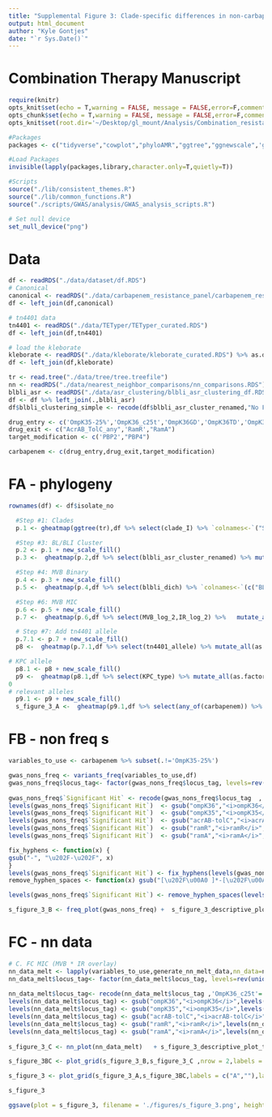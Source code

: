 ```yaml
---
title: "Supplemental Figure 3: Clade-specific differences in non-carbapenemase mechanisms of carbapenem resistance"
output: html_document
author: "Kyle Gontjes"
date: "`r Sys.Date()`"
---
```


# Combination Therapy Manuscript
```r
require(knitr)
opts_knit$set(echo = T,warning = FALSE, message = FALSE,error=F,comment=NA)
opts_chunk$set(echo = T,warning = FALSE, message = FALSE,error=F,comment=NA)
opts_knit$set(root.dir='~/Desktop/gl_mount/Analysis/Combination_resistance/pre-intro-blbli-resistance-ms/')
```

```r
#Packages
packages <- c("tidyverse","cowplot","phyloAMR","ggtree","ggnewscale",'gridExtra')

#Load Packages
invisible(lapply(packages,library,character.only=T,quietly=T))

#Scripts
source("./lib/consistent_themes.R")
source("./lib/common_functions.R")
source("./scripts/GWAS/analysis/GWAS_analysis_scripts.R")

# Set null device
set_null_device("png")
```

# Data
```r
df <- readRDS("./data/dataset/df.RDS") 
# Canonical
canonical <- readRDS("./data/carbapenem_resistance_panel/carbapenem_resistance_panel_matrix.RDS")
df <- left_join(df,canonical)

# tn4401 data
tn4401 <- readRDS("./data/TETyper/TETyper_curated.RDS")  
df <- left_join(df,tn4401)

# load the kleborate
kleborate <- readRDS("./data/kleborate/kleborate_curated.RDS") %>% as.data.frame
df <- left_join(df,kleborate)
```

```r
tr <- read.tree("./data/tree/tree.treefile")  
nn <- readRDS("./data/nearest_neighbor_comparisons/nn_comparisons.RDS") 
blbli_asr <- readRDS("./data/asr_clustering/blbli_asr_clustering_df.RDS")
df <- df %>% left_join(.,blbli_asr)
df$blbli_clustering_simple <- recode(df$blbli_asr_cluster_renamed,"No Feature"="Susceptible")
```

```r
drug_entry <- c('OmpK35-25%','OmpK36_c25t','OmpK36GD','OmpK36TD','OmpK36_non_syn','OmpK36_putative_function_altering','OmpK36_truncation_kleborate','OmpK36_intergenic','OmpK36_promoter_IS')
drug_exit <- c("AcrAB_TolC_any",'RamR',"RamA")
target_modification <- c('PBP2',"PBP4")

carbapenem <- c(drug_entry,drug_exit,target_modification)
```

# FA - phylogeny 
```r
rownames(df) <- df$isolate_no 

  #Step #1: Clades
  p.1 <- gheatmap(ggtree(tr),df %>% select(clade_I) %>% `colnames<-`("ST258 clade"), colnames_position = "top",colnames_angle=90, colnames_offset_y = 0.25, hjust = 0, color = NA, font.size = 5.5, width = 0.05)   + clade_colors_scale_v + consistent_theme_sfigure_3

  #Step #3: BL/BLI Cluster
  p.2 <- p.1 + new_scale_fill()
  p.3 <-  gheatmap(p.2,df %>% select(blbli_asr_cluster_renamed) %>% mutate_all(as.factor) %>% `colnames<-`("BL/BLI clustering"), colnames_position = "top",colnames_angle=90, colnames_offset_y = 0.25, hjust = 0, color = NA, font.size = 5.5, width = 0.05,offset =.0000125) + cluster_scale_2_col + consistent_theme_sfigure_3

  #Step #4: MVB Binary
  p.4 <- p.3 + new_scale_fill()
  p.5 <-  gheatmap(p.4,df %>% select(blbli_dich) %>% `colnames<-`(c("BL/BLI resistance")), colnames_position = "top",colnames_angle=90, colnames_offset_y = 0.25, hjust = 0, color = NA, font.size = 5.5, width = 0.05,offset =.000025) + resistance_scale + consistent_theme_sfigure_3

  #Step #6: MVB MIC
  p.6 <- p.5 + new_scale_fill()
  p.7 <-  gheatmap(p.6,df %>% select(MVB_log_2,IR_log_2) %>%   mutate_all(as.factor)  %>%`colnames<-`(c("MVB MIC","IR MIC")), colnames_position = "top",colnames_angle=90, colnames_offset_y = 0.25, hjust = 0, color = NA, font.size = 5.5, width = 0.1,offset =.0000375) + Log2_scale + consistent_theme_sfigure_3

  # Step #7: Add tn4401 allele
  p.7.1 <- p.7 + new_scale_fill() 
  p8 <-  gheatmap(p.7.1,df %>% select(tn4401_allele) %>% mutate_all(as.factor)  %>% `colnames<-`("tn4401 isoform"), colnames_position = "top",colnames_angle=90, colnames_offset_y = 0.25, hjust = 0, color = NA, font.size = 5.5, width = 0.05,offset =.0000625)  + tn4401_scale + consistent_theme_sfigure_3 + ylim(NA,480)

# KPC allele
  p8.1 <- p8 + new_scale_fill()
  p9 <-  gheatmap(p8.1,df %>% select(KPC_type) %>% mutate_all(as.factor)  %>% `colnames<-`("blaKPC allele"), colnames_position = "top",colnames_angle=90, colnames_offset_y = 0.25, hjust = 0, color = NA, font.size = 5.5, width = 0.05,offset =.000075)  +kpc_scale + consistent_theme_sfigure_3 + ylim(NA,480)
0
# relevant alleles
  p9.1 <- p9 + new_scale_fill()
  s_figure_3_A <-  gheatmap(p9.1,df %>% select(any_of(carbapenem)) %>% mutate_all(as.factor) %>% `colnames<-`(recode(colnames(.,),'OmpK35-25'='Truncation in ompK35 porin at 25%','OmpK36_c25t'='25 cytosine-to-thymine transition in ompK36','OmpK36_L3_mutations'='Loop 3 insertion in ompK36','OmpK36GD'='GD loop 3 insertion in ompK36','OmpK36TD'='TD loop 3 insertion in ompK36','OmpK36_truncation_kleborate'='Truncation in ompK36', 'OmpK36_non_syn'='Non-synonymous mutation in ompK36','OmpK36_putative_function_altering'='PFAV in ompK36','OmpK36_intergenic'='Mutation in 5\' intergenic region of ompK36','OmpK36_promoter_IS'='Insertion sequence at ompK36 promoter',"AcrAB_TolC_any" = 'acrAB-tolC efflux pump mutant','RamR'='PFAV in ramR efflux pump regulator',"RamA"='PFAV in ramA efflux pump activator','PBP_any'='Non-synonymous mutations in penicillin-binding-proteins','PBP2'='Penicillin-binding protein-2 mutant',"PBP4"='Penicillin-binding protein-4 mutant')), colnames_position = "top",colnames_angle=90, colnames_offset_y = 0.25, hjust = 0, color = NA, font.size = 5.5, width = 0.7,offset =.0000875) + feature_scale_v  + consistent_theme_sfigure_3 + ylim(NA,655)
```

# FB - non freq s
```r
variables_to_use <- carbapenem %>% subset(.!='OmpK35-25%')

gwas_nons_freq <- variants_freq(variables_to_use,df)   
gwas_nons_freq$locus_tag<- factor(gwas_nons_freq$locus_tag, levels=rev(unique(variables_to_use)))
                                  
gwas_nons_freq$`Significant Hit` <- recode(gwas_nons_freq$locus_tag  ,'OmpK36_c25t'='25 cytosine-to-thymine transition in ompK36','OmpK36GD'='GD loop 3 insertion in ompK36','OmpK36TD'='TD loop 3 insertion in ompK36','OmpK36_truncation_kleborate'='Truncation in ompK36', 'OmpK36_non_syn'='Non-synonymous mutation in ompK36','OmpK36_putative_function_altering'='PFAV in ompK36','OmpK36_intergenic'='Mutation in 5\' intergenic region of ompK36','OmpK36_promoter_IS'='Insertion sequence at ompK36 promoter',"AcrAB_TolC_any" = 'acrAB-tolC efflux pump mutant','RamR'='PFAV in ramR efflux pump regulator',"RamA"='PFAV in ramA efflux pump activator','PBP2'='Penicillin-binding protein-2 mutant',"PBP4"='Penicillin-binding protein-4 mutant')  
levels(gwas_nons_freq$`Significant Hit`)  <- gsub("ompK36","<i>ompK36</i>",levels(gwas_nons_freq$`Significant Hit` )  )
levels(gwas_nons_freq$`Significant Hit`)  <- gsub("ompK35","<i>ompK35</i>",levels(gwas_nons_freq$`Significant Hit` )  )
levels(gwas_nons_freq$`Significant Hit`)  <- gsub("acrAB-tolC","<i>acrAB-tolC</i>",levels(gwas_nons_freq$`Significant Hit` )  )
levels(gwas_nons_freq$`Significant Hit`)  <- gsub("ramR","<i>ramR</i>",levels(gwas_nons_freq$`Significant Hit` )  )
levels(gwas_nons_freq$`Significant Hit`)  <- gsub("ramA","<i>ramA</i>",levels(gwas_nons_freq$`Significant Hit` )  )   

fix_hyphens <- function(x) {
gsub("-", "\u202F-\u202F", x)
} 
levels(gwas_nons_freq$`Significant Hit`) <- fix_hyphens(levels(gwas_nons_freq$`Significant Hit`)) 
remove_hyphen_spaces <- function(x) gsub("[\u202F\u00A0 ]*-[\u202F\u00A0 ]*", "-", x)

levels(gwas_nons_freq$`Significant Hit`) <- remove_hyphen_spaces(levels(gwas_nons_freq$`Significant Hit`))

s_figure_3_B <- freq_plot(gwas_nons_freq) +  s_figure_3_descriptive_plot_theme
```

# FC - nn data 
```r
# C. FC MIC (MVB * IR overlay) 
nn_data_melt <- lapply(variables_to_use,generate_nn_melt_data,nn_data=nn) %>% do.call(rbind,.)  
nn_data_melt$locus_tag<- factor(nn_data_melt$locus_tag, levels=rev(unique(variables_to_use)))
                                  
nn_data_melt$locus_tag<- recode(nn_data_melt$locus_tag ,'OmpK36_c25t'='25 cytosine-to-thymine transition in ompK36','OmpK36_L3_mutations'='Loop 3 insertion in ompK36','OmpK36GD'='GD loop 3 insertion in ompK36','OmpK36TD'='TD loop 3 insertion in ompK36','OmpK36_truncation_kleborate'='Truncation in ompK36', 'OmpK36_non_syn'='Non-synonymous mutation in ompK36','OmpK36_putative_function_altering'='PFAV in ompK36','OmpK36_intergenic'='Mutation in 5\' intergenic region of ompK36','OmpK36_promoter_IS'='Insertion sequence at ompK36 promoter',"AcrAB_TolC_any" = 'acrAB-tolC efflux pump mutant','RamR'='PFAV in ramR efflux pump regulator',"RamA"='PFAV in ramA efflux pump activator','PBP_any'='Non-synonymous mutations in penicillin-binding proteins','PBP2'='Penicillin-binding protein-2 mutant',"PBP4"='Penicillin-binding protein-4 mutant')  
levels(nn_data_melt$locus_tag) <- gsub("ompK36","<i>ompK36</i>",levels(nn_data_melt$locus_tag))  
levels(nn_data_melt$locus_tag) <- gsub("ompK35","<i>ompK35</i>",levels(nn_data_melt$locus_tag))  
levels(nn_data_melt$locus_tag) <- gsub("acrAB-tolC","<i>acrAB-tolC</i>",levels(nn_data_melt$locus_tag))  
levels(nn_data_melt$locus_tag) <- gsub("ramR","<i>ramR</i>",levels(nn_data_melt$locus_tag))  
levels(nn_data_melt$locus_tag) <- gsub("ramA","<i>ramA</i>",levels(nn_data_melt$locus_tag))     
     
s_figure_3_C <- nn_plot(nn_data_melt)   + s_figure_3_descriptive_plot_theme
```

```r
s_figure_3BC <- plot_grid(s_figure_3_B,s_figure_3_C ,nrow = 2,labels = c("B","C"),label_size = 22,align = "hv",label_x = -0.0325)

s_figure_3 <- plot_grid(s_figure_3_A,s_figure_3BC,labels = c("A",""),label_size = 22,ncol = 2,rel_heights = c(1,1),rel_widths = c(1,0.69)) 

s_figure_3
```

```r
ggsave(plot = s_figure_3, filename = './figures/s_figure_3.png', height = 12.5, width = 18.75,  limitsize=FALSE, bg='white',dpi=900)
```
 